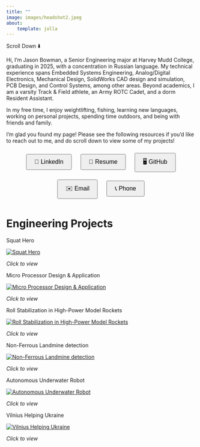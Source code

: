 ```yaml
---
title: ""
image: images/headshot2.jpeg
about:
    template: jolla
---
```


<!-- Custom spacing with inline HTML and CSS -->
<div style="margin-bottom: 0px;"></div>

<!-- Scroll Indicator -->
<div class="scroll-indicator">
  <p>Scroll Down ⬇️</p>
</div>

Hi, I’m Jason Bowman, a Senior Engineering major at Harvey Mudd College, graduating in 2025, with a concentration in Russian language. My technical experience spans Embedded Systems Engineering, Analog/Digital Electronics, Mechanical Design, SolidWorks CAD design and simulation, PCB Design, and Control Systems, among other areas. Beyond academics, I am a varsity Track & Field athlete, an Army ROTC Cadet, and a dorm Resident Assistant.

In my free time, I enjoy weightlifting, fishing, learning new languages, working on personal projects, spending time outdoors, and being with friends and family.

I’m glad you found my page! Please see the following resources if you’d like to reach out to me, and do scroll down to view some of my projects!

<div style="text-align: center;">
  <a href="https://www.linkedin.com/in/jasonbbowman/" target="_blank" style="text-decoration: none;">
    <button style="margin: 10px; padding: 10px 20px; font-size: 16px; cursor: pointer;">
      🔗 LinkedIn
    </button>
  </a>
  <a href="https://drive.google.com/file/d/10qjjs2CrcpYqNsFiZMWL6zO_XjcaD9cc/view?usp=sharing" target="_blank" style="text-decoration: none;">
    <button style="margin: 10px; padding: 10px 20px; font-size: 16px; cursor: pointer;">
      📄 Resume
    </button>
  </a>
  <a href="https://github.com/jasonbowman55" target="_blank" style="text-decoration: none;">
    <button style="margin: 10px; padding: 10px 20px; font-size: 16px; cursor: pointer;">
      🖥️ GitHub
    </button>
  </a>
  <a href="mailto:jbowman@hmc.edu" target="_blank" style="text-decoration: none;">
    <button style="margin: 10px; padding: 10px 20px; font-size: 16px; cursor: pointer;">
      ✉️ Email
    </button>
  </a>
  <a href="tel:+19712676838" target="_blank" style="text-decoration: none;">
    <button style="margin: 10px; padding: 10px 20px; font-size: 16px; cursor: pointer;">
      📞 Phone
    </button>
  </a>
</div>

# Engineering Projects

<!-- Squat Hero -->
<div class="project">
  <p class="title">Squat Hero</p>
  <a href="https://jasonbowman55.github.io/squat_hero_website/">
    <img src="images/full_mcu_imu.jpeg" alt="Squat Hero">
  </a>
  <p class="click-to-view">*<span>Click to view</span>*</p>
</div>

<!-- Micro Processor Design & Application -->
<div class="project">
  <p class="title">Micro Processor Design & Application</p>
  <a href="MicroP/lab_reports/index.qmd">
    <img src="images/microp.jpeg" alt="Micro Processor Design & Application">
  </a>
  <p class="click-to-view">*<span>Click to view</span>*</p>
</div>

<!-- Roll Stabilization in High-Power Model Rockets -->
<div class="project">
  <p class="title">Roll Stabilization in High-Power Model Rockets</p>
  <a href="ADD LINK HERE">
    <img src="images/HPR_Cover.jpeg" alt="Roll Stabilization in High-Power Model Rockets">
  </a>
  <p class="click-to-view">*<span>Click to view</span>*</p>
</div>

<!-- Non-Ferrous Landmine detection -->
<div class="project">
  <p class="title">Non-Ferrous Landmine detection</p>
  <a href="ADD LINK HERE">
    <img src="images/place_holder.jpeg" alt="Non-Ferrous Landmine detection">
  </a>
  <p class="click-to-view">*<span>Click to view</span>*</p>
</div>

<!-- Underwater Autonomous Robot -->
<div class="project">
  <p class="title">Autonomous Underwater Robot</p>
  <a href="E80/index.qmd">
    <img src="images/robot_underwater.jpeg" alt="Autonomous Underwater Robot">
  </a>
  <p class="click-to-view">*<span>Click to view</span>*</p>
</div>

<!-- Vilnius Helping Ukraine -->
<div class="project">
  <p class="title">Vilnius Helping Ukraine</p>
  <a href="https://sites.google.com/g.hmc.edu/vilnius-helping-ukraine/english">
    <img src="images/vilnius_helping_ukraine.jpeg" alt="Vilnius Helping Ukraine">
  </a>
  <p class="click-to-view">*<span>Click to view</span>*</p>
</div>

<!-- Clear floats to avoid overlap -->
<div class="clear"></div>
